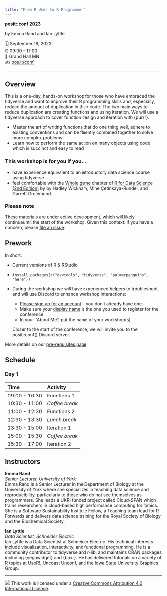 ```yaml
---
title: "From R User to R Programmer"
---
```


**posit::conf 2023**

by Emma Rand and Ian Lyttle

🗓️ September 18, 2023\
⏰ 09:00 - 17:00\
🏨 Grand Hall MN\
✍️ [pos.it/conf](http://pos.it/conf)

------------------------------------------------------------------------

## Overview

This is a one-day, hands-on workshop for those who have embraced the tidyverse and want to improve their R programming skills and, especially, reduce the amount of duplication in their code. The two main ways to reduce duplication are creating functions and using iteration. We will use a tidyverse approach to cover function design and iteration with {purrr}.

-   Master the art of writing functions that do one thing well, adhere to existing conventions and can be fluently combined together to solve more complex problems.
-   Learn how to perform the same action on many objects using code which is succinct and easy to read.

### This workshop is for you if you...

-   have experience equivalent to an introductory data science course using tidyverse
-   feel comfortable with the [Whole game](https://r4ds.hadley.nz/whole-game.html) chapter of [R for Data Science (2nd Edition)](https://r4ds.hadley.nz/) by by Hadley Wickham, Mine Çetinkaya-Rundel, and Garrett Grolemund.

### Please note

These materials are under active development, which will likely continueuntil the start of the workshop. Given this context: if you have a concern, please [file an issue](https://github.com/posit-conf-2023/programming-r/issues).

## Prework

In short:

-   Current versions of R & RStudio
-   `install.packages(c("devtools", "tidyverse", "palmerpenguins", "here"))`
-   During the workshop we will have experienced helpers to troubleshoot and will use Discord to enhance workshop interactions: 

    - [Please sign up for an account](https://discord.com/) if you don’t already have one.
    - Make sure your [display name](https://support.discord.com/hc/en-us/articles/12620128861463-New-Usernames-Display-Names#h_01GXPQABMYGEHGPRJJXJMPHF5C) is the one you used to register for the conference.
    - In your “About Me”, put the name of your workshop(s).

    Closer to the start of the conference, we will invite you to the posit::conf() Discord server.


More details on our [pre-requisites page](pre-reqs.qmd).

## Schedule

### Day 1

| Time          | Activity       |
|:--------------|:---------------|
| 09:00 - 10:30 | Functions 1    |
| 10:30 - 11:00 | *Coffee break* |
| 11:00 - 12:30 | Functions 2    |
| 12:30 - 13:30 | *Lunch break*  |
| 13:30 - 15:00 | Iteration 1    |
| 15:00 - 15:30 | *Coffee break* |
| 15:30 - 17:00 | Iteration 2    |

## Instructors

**Emma Rand**\
*Senior Lecturer, University of York*\
Emma Rand is a Senior Lecturer in the Department of Biology at the University of York where she specializes in teaching data science and reproducibility, particularly to those who do not see themselves as programmers. She leads a UKRI funded project called Cloud-SPAN which trains researchers in cloud-based high performance computing for 'omics. She is a Software Sustainability Institute Fellow, a Teaching team lead for R Forwards and delivers data science training for the Royal Society of Biology and the Biochemical Society.

**Ian Lyttle**\
*Data Scientist, Schneider Electric*\
Ian Lyttle is a Data Scientist at Schneider Electric. His technical interests include visualization, interactivity, and functional programming. He is a community contributor to tidyverse and r-lib, and maintains CRAN packages including {vegawidget} and {boxr}. He has delivered tutorials on a variety of R topics at UseR!, Uncoast Unconf, and the Iowa State University Graphics Group.

------------------------------------------------------------------------

![](https://i.creativecommons.org/l/by/4.0/88x31.png) This work is licensed under a [Creative Commons Attribution 4.0 International License](https://creativecommons.org/licenses/by/4.0/).
